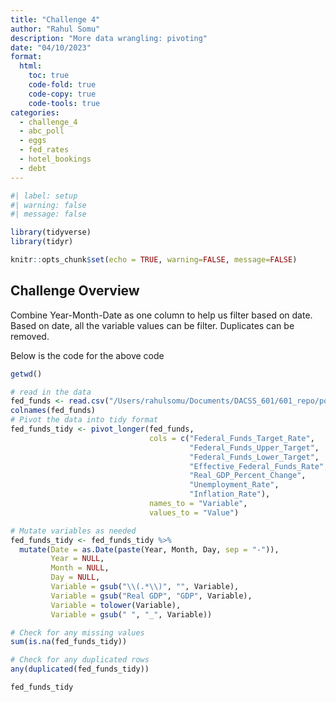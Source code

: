 ```yaml
---
title: "Challenge 4"
author: "Rahul Somu"
description: "More data wrangling: pivoting"
date: "04/10/2023"
format:
  html:
    toc: true
    code-fold: true
    code-copy: true
    code-tools: true
categories:
  - challenge_4
  - abc_poll
  - eggs
  - fed_rates
  - hotel_bookings
  - debt
---
```


```r
#| label: setup
#| warning: false
#| message: false

library(tidyverse)
library(tidyr)

knitr::opts_chunk$set(echo = TRUE, warning=FALSE, message=FALSE)
```

## Challenge Overview

Combine Year-Month-Date as one column to help us filter based on date. Based on date, all the variable values can be filter. Duplicates can be removed.

Below is the code for the above code

```r
getwd()

# read in the data
fed_funds <- read.csv("/Users/rahulsomu/Documents/DACSS_601/601_repo/posts/_data/FedFundsRate.csv",col.names = c("Year",	"Month",	"Day",	"Federal_Funds_Target_Rate",	"Federal_Funds_Upper_Target",	"Federal_Funds_Lower_Target",	"Effective_Federal_Funds_Rate",	"Real_GDP_Percent_Change"	,"Unemployment_Rate","Inflation_Rate"))
colnames(fed_funds)
# Pivot the data into tidy format
fed_funds_tidy <- pivot_longer(fed_funds, 
                               cols = c("Federal_Funds_Target_Rate", 
                                        "Federal_Funds_Upper_Target", 
                                        "Federal_Funds_Lower_Target", 
                                        "Effective_Federal_Funds_Rate", 
                                        "Real_GDP_Percent_Change", 
                                        "Unemployment_Rate", 
                                        "Inflation_Rate"), 
                               names_to = "Variable", 
                               values_to = "Value")

# Mutate variables as needed
fed_funds_tidy <- fed_funds_tidy %>% 
  mutate(Date = as.Date(paste(Year, Month, Day, sep = "-")),
         Year = NULL,
         Month = NULL,
         Day = NULL,
         Variable = gsub("\\(.*\\)", "", Variable),
         Variable = gsub("Real GDP", "GDP", Variable),
         Variable = tolower(Variable),
         Variable = gsub(" ", "_", Variable))

# Check for any missing values
sum(is.na(fed_funds_tidy))

# Check for any duplicated rows
any(duplicated(fed_funds_tidy))

fed_funds_tidy

```
